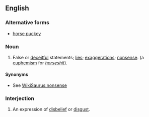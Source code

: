 ==English==

===Alternative forms===
* [[horse puckey]]

===Noun===
{{en-noun|sg=[[horse]] [[hockey]]|-}}

# {{context|slang|euphemism}} False or [[deceitful]] statements; [[lie]]s; [[exaggeration]]s; [[nonsense]]. (a [[euphemism]] for ''[[horseshit]]'').

====Synonyms====
* See [[WikiSaurus:nonsense]]

===Interjection===
{{en-intj}}

# An expression of [[disbelief]] or [[disgust]].